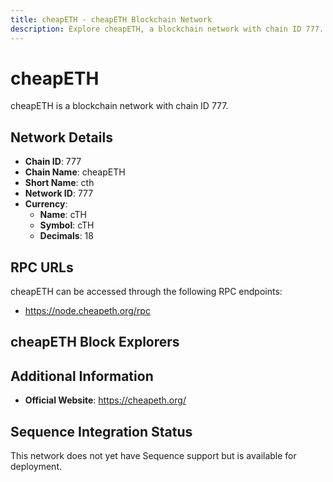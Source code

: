 ```yaml
--- 
title: cheapETH - cheapETH Blockchain Network
description: Explore cheapETH, a blockchain network with chain ID 777. Learn about its native currency, cTH, and how to interact with the network.
---
```


# cheapETH

cheapETH is a blockchain network with chain ID 777.

## Network Details

- **Chain ID**: 777
- **Chain Name**: cheapETH
- **Short Name**: cth
- **Network ID**: 777
- **Currency**: 
  - **Name**: cTH
  - **Symbol**: cTH
  - **Decimals**: 18

## RPC URLs

cheapETH can be accessed through the following RPC endpoints:

- https://node.cheapeth.org/rpc

## cheapETH Block Explorers



## Additional Information

- **Official Website**: https://cheapeth.org/

## Sequence Integration Status

This network does not yet have Sequence support but is available for deployment.
